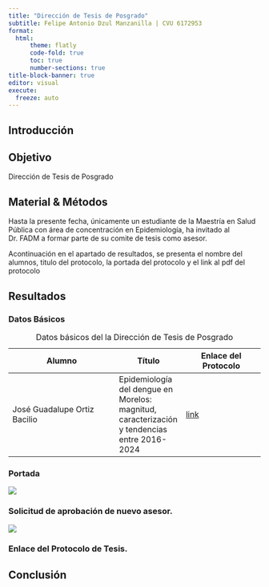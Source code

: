 ```yaml
---
title: "Dirección de Tesis de Posgrado"
subtitle: Felipe Antonio Dzul Manzanilla | CVU 6172953
format: 
  html:
      theme: flatly
      code-fold: true
      toc: true
      number-sections: true
title-block-banner: true
editor: visual
execute:
  freeze: auto
---
```


## Introducción

## Objetivo

Dirección de Tesis de Posgrado

## Material & Métodos

Hasta la presente fecha, únicamente un estudiante de la Maestría en Salud Pública con área de concentración en Epidemiología, ha invitado al Dr. FADM a formar parte de su comite de tesis como asesor.

Acontinuación en el apartado de resultados, se presenta el nombre del alumnos, titulo del protocolo, la portada del protocolo y el link al pdf del protocolo

## Resultados

### Datos Básicos

| Alumno | Título | Enlace del Protocolo |
|--------|-----|------|
| José Guadalupe Ortiz Bacilio | Epidemiología del dengue en Morelos: magnitud, caracterización y tendencias entre 2016-2024 | [link]() | 
: Datos básicos del la Dirección de Tesis de Posgrado

### Portada

![](portada_protocolo_JGOB.png)


### Solicitud de aprobación de nuevo asesor.
![](comite.jpeg)

### Enlace del Protocolo de Tesis.



## Conclusión



